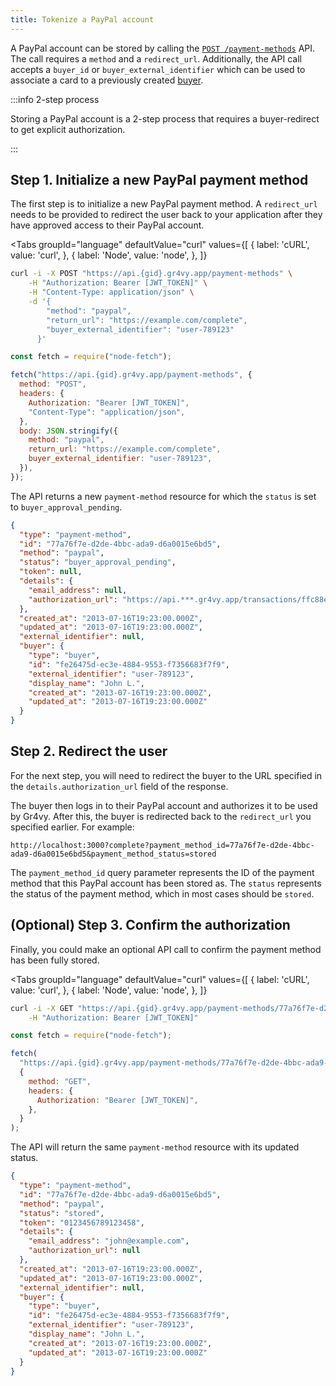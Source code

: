 ```yaml
---
title: Tokenize a PayPal account
---
```



A PayPal account can be stored by calling the [`POST /payment-methods`][api]
API. The call requires a `method` and a `redirect_url`. Additionally, the API
call accepts a `buyer_id` or `buyer_external_identifier` which can be used to
associate a card to a previously created [buyer].

:::info 2-step process

Storing a PayPal account is a 2-step process that requires a buyer-redirect to
get explicit authorization.

:::

[api]: /reference#operation/store-payment-method
[buyer]: /guides/buyers/add

## Step 1. Initialize a new PayPal payment method

The first step is to initialize a new PayPal payment method. A `redirect_url`
needs to be provided to redirect the user back to your application after they
have approved access to their PayPal account.

<Tabs
  groupId="language"
  defaultValue="curl"
  values={[
    { label: 'cURL', value: 'curl', },
    { label: 'Node', value: 'node', },
  ]}
>
  <TabItem value="curl">

```bash {5-9}
curl -i -X POST "https://api.{gid}.gr4vy.app/payment-methods" \
    -H "Authorization: Bearer [JWT_TOKEN]" \
    -H "Content-Type: application/json" \
    -d '{
        "method": "paypal",
        "return_url": "https://example.com/complete",
        "buyer_external_identifier": "user-789123"
      }'
```

  </TabItem>
  <TabItem value="node">

```js {10-14}
const fetch = require("node-fetch");

fetch("https://api.{gid}.gr4vy.app/payment-methods", {
  method: "POST",
  headers: {
    Authorization: "Bearer [JWT_TOKEN]",
    "Content-Type": "application/json",
  },
  body: JSON.stringify({
    method: "paypal",
    return_url: "https://example.com/complete",
    buyer_external_identifier: "user-789123",
  }),
});
```

  </TabItem>
</Tabs>

The API returns a new `payment-method` resource for which the `status` is set to
`buyer_approval_pending`.

```json title="POST /payment-methods"
{
  "type": "payment-method",
  "id": "77a76f7e-d2de-4bbc-ada9-d6a0015e6bd5",
  "method": "paypal",
  "status": "buyer_approval_pending",
  "token": null,
  "details": {
    "email_address": null,
    "authorization_url": "https://api.***.gr4vy.app/transactions/ffc88ec9-e1ee-45ba-993d-b5902c3b2a8c"
  },
  "created_at": "2013-07-16T19:23:00.000Z",
  "updated_at": "2013-07-16T19:23:00.000Z",
  "external_identifier": null,
  "buyer": {
    "type": "buyer",
    "id": "fe26475d-ec3e-4884-9553-f7356683f7f9",
    "external_identifier": "user-789123",
    "display_name": "John L.",
    "created_at": "2013-07-16T19:23:00.000Z",
    "updated_at": "2013-07-16T19:23:00.000Z"
  }
}
```

## Step 2. Redirect the user

For the next step, you will need to redirect the buyer to the URL specified in
the `details.authorization_url` field of the response.

The buyer then logs in to their PayPal account and authorizes it to be used by
Gr4vy. After this, the buyer is redirected back to the `redirect_url` you
specified earlier. For example:

```
http://localhost:3000?complete?payment_method_id=77a76f7e-d2de-4bbc-ada9-d6a0015e6bd5&payment_method_status=stored
```

The `payment_method_id` query parameter represents the ID of the payment method
that this PayPal account has been stored as. The `status` represents the status
of the payment method, which in most cases should be `stored`.

## (Optional) Step 3. Confirm the authorization

Finally, you could make an optional API call to confirm the payment method has
been fully stored.

<Tabs
  groupId="language"
  defaultValue="curl"
  values={[
    { label: 'cURL', value: 'curl', },
    { label: 'Node', value: 'node', },
  ]}
>
  <TabItem value="curl">

```bash
curl -i -X GET "https://api.{gid}.gr4vy.app/payment-methods/77a76f7e-d2de-4bbc-ada9-d6a0015e6bd5" \
    -H "Authorization: Bearer [JWT_TOKEN]"
```

  </TabItem>
  <TabItem value="node">

```js
const fetch = require("node-fetch");

fetch(
  "https://api.{gid}.gr4vy.app/payment-methods/77a76f7e-d2de-4bbc-ada9-d6a0015e6bd5",
  {
    method: "GET",
    headers: {
      Authorization: "Bearer [JWT_TOKEN]",
    },
  }
);
```

  </TabItem>
</Tabs>

The API will return the same `payment-method` resource with its updated status.

```json title="GET /payment-methods/77a76f7e-d2de-4bbc-ada9-d6a0015e6bd5/authorize"
{
  "type": "payment-method",
  "id": "77a76f7e-d2de-4bbc-ada9-d6a0015e6bd5",
  "method": "paypal",
  "status": "stored",
  "token": "0123456789123458",
  "details": {
    "email_address": "john@example.com",
    "authorization_url": null
  },
  "created_at": "2013-07-16T19:23:00.000Z",
  "updated_at": "2013-07-16T19:23:00.000Z",
  "external_identifier": null,
  "buyer": {
    "type": "buyer",
    "id": "fe26475d-ec3e-4884-9553-f7356683f7f9",
    "external_identifier": "user-789123",
    "display_name": "John L.",
    "created_at": "2013-07-16T19:23:00.000Z",
    "updated_at": "2013-07-16T19:23:00.000Z"
  }
}
```
